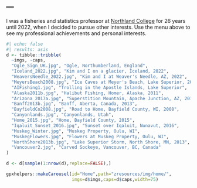 ---
---

I was a fisheries and statistics professor at [Northland College](https://www.northland.edu/) for 26 years until 2022, when I decided to pursue other interests. Use the menu above to see my professional achievements and personal interests.


```r
#| echo: false
#| results: asis
d <- tibble::tribble(
  ~imgs, ~caps,
  "Ogle_Sign_UK.jpg", "Ogle, Northumberland, England",
  "Iceland_2022.jpg", "Kim and I on a glacier, Iceland, 2022",
  "WeaversNeedle_2022.jpg", "Kim and I at Weaver's Needle, AZ, 2022",
  "MeyersBeach2008.jpg", "Ice Caves at Meyer's Beach, Lake Superior, 2008",
  "AIFishing1.jpg", "Trolling in the Apostle Islands, Lake Superior",
  "Alaska2011b.jpg", "Halibut Fishing, Homer, Alaska, 2011",
  "Arizona_2017a.jpg", "Superstition Mountain, Apache Junction, AZ, 2017",
  "Banff2013b.jpg", "Banff, Aberta, Canada, 2013",
  "BayfieldCo2008.jpg", "Road to Home, Bayfield County, WI, 2008",
  "Canyonlands.jpg", "Canyonlands, Utah",
  "Home_2015.jpg", "Home, Bayfield County, 2015",
  "Iqaluit_Sunset_2016.jpg", "Sunset over Iqaluit, Nunavut, 2016",
  "Muskeg_Winter.jpg", "Muskeg Property, Oulu, WI",
  "MuskegFlowers.jpg", "Flowers at Muskeg Property, Oulu, WI",
  "NorthShore2013b.jpg", "Lake Superior Storm, North Shore, MN, 2013",
  "Vancouver2.jpg", "Carved Sockeye, Vancouver, BC, Canada"
)

d <- d[sample(1:nrow(d),replace=FALSE),]

gpxhelpers::makeCarousel(id="Home",path="zresources/img/home/",
                         imgs=d$imgs,caps=d$caps,width=75)
```
